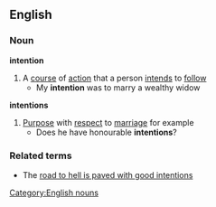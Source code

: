 ==English==
===Noun===
'''intention'''
#A [[course]] of [[action]] that a person [[intend]]s to [[follow]]
#* My '''intention''' was to marry a wealthy widow
'''intentions'''
#[[Purpose]] with [[respect]] to [[marriage]] for example
#* Does he have honourable '''intentions'''?
===Related terms===
*The [[road to hell is paved with good intentions]]
[[Category:English nouns]]